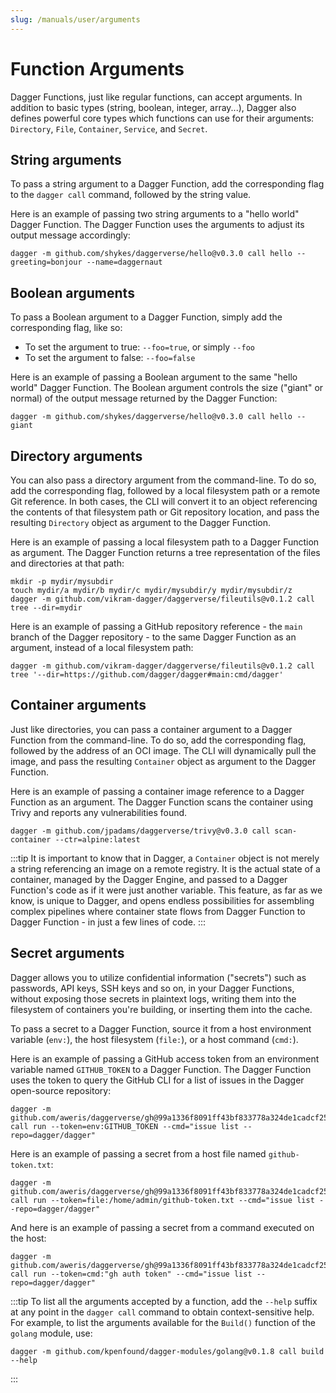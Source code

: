 ```yaml
---
slug: /manuals/user/arguments
---
```


# Function Arguments

Dagger Functions, just like regular functions, can accept arguments. In addition to basic types (string, boolean, integer, array...), Dagger also defines powerful core types which functions can use for their arguments: `Directory`, `File`, `Container`, `Service`, and `Secret`.

## String arguments

To pass a string argument to a Dagger Function, add the corresponding flag to the `dagger call` command, followed by the string value.

Here is an example of passing two string arguments to a "hello world" Dagger Function. The Dagger Function uses the arguments to adjust its output message accordingly:

```shell
dagger -m github.com/shykes/daggerverse/hello@v0.3.0 call hello --greeting=bonjour --name=daggernaut
```

## Boolean arguments

To pass a Boolean argument to a Dagger Function, simply add the corresponding flag, like so:

- To set the argument to true: `--foo=true`, or simply `--foo`
- To set the argument to false: `--foo=false`

Here is an example of passing a Boolean argument to the same "hello world" Dagger Function. The Boolean argument controls the size ("giant" or normal) of the output message returned by the Dagger Function:

```shell
dagger -m github.com/shykes/daggerverse/hello@v0.3.0 call hello --giant
```

## Directory arguments

You can also pass a directory argument from the command-line. To do so, add the corresponding flag, followed by a local filesystem path or a remote Git reference. In both cases, the CLI will convert it to an object referencing the contents of that filesystem path or Git repository location, and pass the resulting `Directory` object as argument to the Dagger Function.

Here is an example of passing a local filesystem path to a Dagger Function as argument. The Dagger Function returns a tree representation of the files and directories at that path:

```shell
mkdir -p mydir/mysubdir
touch mydir/a mydir/b mydir/c mydir/mysubdir/y mydir/mysubdir/z
dagger -m github.com/vikram-dagger/daggerverse/fileutils@v0.1.2 call tree --dir=mydir
```

Here is an example of passing a GitHub repository reference - the `main` branch of the Dagger repository - to the same Dagger Function as an argument, instead of a local filesystem path:

```shell
dagger -m github.com/vikram-dagger/daggerverse/fileutils@v0.1.2 call tree '--dir=https://github.com/dagger/dagger#main:cmd/dagger'
```

## Container arguments

Just like directories, you can pass a container argument to a Dagger Function from the command-line. To do so, add the corresponding flag, followed by the address of an OCI image. The CLI will dynamically pull the image, and pass the resulting `Container` object as argument to the Dagger Function.

Here is an example of passing a container image reference to a Dagger Function as an argument. The Dagger Function scans the container using Trivy and reports any vulnerabilities found.

```shell
dagger -m github.com/jpadams/daggerverse/trivy@v0.3.0 call scan-container --ctr=alpine:latest
```

:::tip
It is important to know that in Dagger, a `Container` object is not merely a string referencing an image on a remote registry. It is the actual state of a container, managed by the Dagger Engine, and passed to a Dagger Function's code as if it were just another variable. This feature, as far as we know, is unique to Dagger, and opens endless possibilities for assembling complex pipelines where container state flows from Dagger Function to Dagger Function - in just a few lines of code.
:::

## Secret arguments

Dagger allows you to utilize confidential information ("secrets") such as passwords, API keys, SSH keys and so on, in your Dagger Functions, without exposing those secrets in plaintext logs, writing them into the filesystem of containers you're building, or inserting them into the cache.

To pass a secret to a Dagger Function, source it from a host environment variable (`env:`), the host filesystem (`file:`), or a host command (`cmd:`).

Here is an example of passing a GitHub access token from an environment variable named `GITHUB_TOKEN` to a Dagger Function. The Dagger Function uses the token to query the GitHub CLI for a list of issues in the Dagger open-source repository:

```shell
dagger -m github.com/aweris/daggerverse/gh@99a1336f8091ff43bf833778a324de1cadcf25ac call run --token=env:GITHUB_TOKEN --cmd="issue list --repo=dagger/dagger"
```

Here is an example of passing a secret from a host file named `github-token.txt`:

```shell
dagger -m github.com/aweris/daggerverse/gh@99a1336f8091ff43bf833778a324de1cadcf25ac call run --token=file:/home/admin/github-token.txt --cmd="issue list --repo=dagger/dagger"
```

And here is an example of passing a secret from a command executed on the host:

```shell
dagger -m github.com/aweris/daggerverse/gh@99a1336f8091ff43bf833778a324de1cadcf25ac call run --token=cmd:"gh auth token" --cmd="issue list --repo=dagger/dagger"
```

:::tip
To list all the arguments accepted by a function, add the `--help` suffix at any point in the `dagger call` command to obtain context-sensitive help. For example, to list the arguments available for the `Build()` function of the `golang` module, use:

```shell
dagger -m github.com/kpenfound/dagger-modules/golang@v0.1.8 call build --help
```
:::
